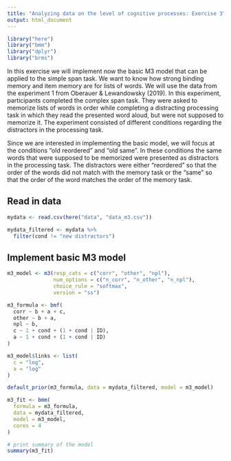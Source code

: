 ```yaml
---
title: "Analyzing data on the level of cognitive processes: Exercise 3"
output: html_document
---
```


```r
library("here")
library("bmm")
library("dplyr")
library("brms")
```

In this exercise we will implement now the basic M3 model that can be applied to the simple span task. We want to know how strong binding memory and item memory are for lists of words. We will use the data from the experiment 1 from Oberauer & Lewandowsky (2019). In this experiment, participants completed the complex span task. They were asked to memorize lists of words in order while completing a distracting processing task in which they read the presented word aloud, but were not supposed to memorize it. The experiment consisted of different conditions regarding the distractors in the processing task. 

Since we are interested in implementing the basic model, we will focus at the conditions "old reordered" and "old same". In these conditions the same words that were supposed to be memorized were presented as distractors in the processing task. The distractors were either "reordered" so that the order of the words did not match with the memory task or the "same" so that the order of the word matches the order of the memory task.

## Read in data

```r
mydata <- read.csv(here("data", "data_m3.csv"))

mydata_filtered <- mydata %>% 
  filter(cond != "new distractors")
```

## Implement basic M3 model

```r
m3_model <- m3(resp_cats = c("corr", "other", "npl"),
               num_options = c("n_corr", "n_other", "n_npl"),
               choice_rule = "softmax",
               version = "ss")

m3_formula <- bmf(
  corr ~ b + a + c,
  other ~ b + a,
  npl ~ b,
  c ~ 1 + cond + (1 + cond | ID),
  a ~ 1 + cond + (1 + cond | ID)
)

m3_model$links <- list(
  c = "log",
  a = "log"
)

default_prior(m3_formula, data = mydata_filtered, model = m3_model)

m3_fit <- bmm(
  formula = m3_formula,
  data = mydata_filtered,
  model = m3_model,
  cores = 4
)

# print summary of the model
summary(m3_fit)
```


